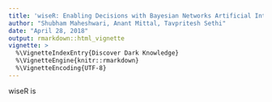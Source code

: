 ```yaml
---
title: 'wiseR: Enabling Decisions with Bayesian Networks Artificial Intelligence'
author: "Shubham Maheshwari, Anant Mittal, Tavpritesh Sethi"
date: "April 28, 2018"
output: rmarkdown::html_vignette
vignette: >
  %\VignetteIndexEntry{Discover Dark Knowledge}
  %\VignetteEngine{knitr::rmarkdown}
  %\VignetteEncoding{UTF-8}
---
```


wiseR is 
